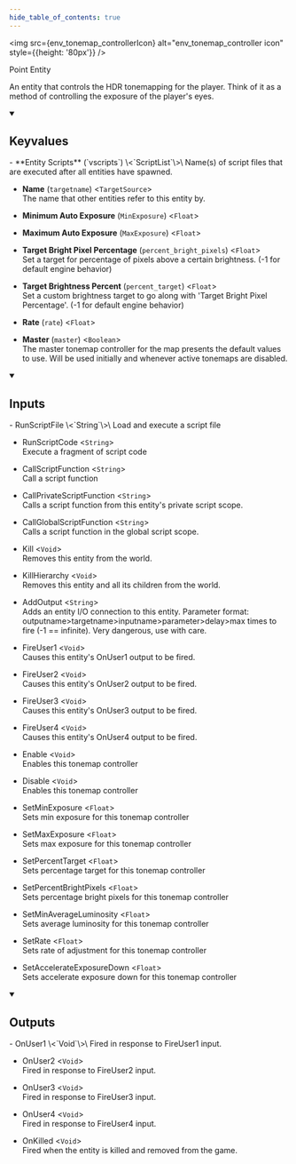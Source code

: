 ```yaml
---
hide_table_of_contents: true
---
```


<!---
!!!!!!
THIS PAGE IS AUTOGENERATED FROM GAME FGD DEFINITIONS!
DO NOT EDIT MANUALLY!
!!!!!!

In order to make edits, you can make an annotation file in /fgd_dump_overrides
-->



<img src={env_tonemap_controllerIcon} alt="env_tonemap_controller icon" style={{height: '80px'}} />

Point Entity

An entity that controls the HDR tonemapping for the player. Think of it as a method of controlling the exposure of the player's eyes.

<details open>
<summary><h2>Keyvalues</h2></summary>
- **Entity Scripts** (`vscripts`) \<`ScriptList`\>\
Name(s) of script files that are executed after all entities have spawned.

- **Name** (`targetname`) \<`TargetSource`\>\
The name that other entities refer to this entity by.

- **Minimum Auto Exposure** (`MinExposure`) \<`Float`\>

- **Maximum Auto Exposure** (`MaxExposure`) \<`Float`\>

- **Target Bright Pixel Percentage** (`percent_bright_pixels`) \<`Float`\>\
Set a target for percentage of pixels above a certain brightness. (-1 for default engine behavior)

- **Target Brightness Percent** (`percent_target`) \<`Float`\>\
Set a custom brightness target to go along with 'Target Bright Pixel Percentage'. (-1 for default engine behavior)

- **Rate** (`rate`) \<`Float`\>

- **Master** (`master`) \<`Boolean`\>\
The master tonemap controller for the map presents the default values to use. Will be used initially and whenever active tonemaps are disabled.


 </details>
<details open>
<summary><h2>Inputs</h2></summary>
- RunScriptFile \<`String`\>\
Load and execute a script file

- RunScriptCode \<`String`\>\
Execute a fragment of script code

- CallScriptFunction \<`String`\>\
Call a script function

- CallPrivateScriptFunction \<`String`\>\
Calls a script function from this entity's private script scope.

- CallGlobalScriptFunction \<`String`\>\
Calls a script function in the global script scope.

- Kill \<`Void`\>\
Removes this entity from the world.

- KillHierarchy \<`Void`\>\
Removes this entity and all its children from the world.

- AddOutput \<`String`\>\
Adds an entity I/O connection to this entity. Parameter format: outputname&gt;targetname>inputname&gt;parameter&gt;delay&gt;max times to fire (-1 == infinite). Very dangerous, use with care.

- FireUser1 \<`Void`\>\
Causes this entity's OnUser1 output to be fired.

- FireUser2 \<`Void`\>\
Causes this entity's OnUser2 output to be fired.

- FireUser3 \<`Void`\>\
Causes this entity's OnUser3 output to be fired.

- FireUser4 \<`Void`\>\
Causes this entity's OnUser4 output to be fired.

- Enable \<`Void`\>\
Enables this tonemap controller

- Disable \<`Void`\>\
Enables this tonemap controller

- SetMinExposure \<`Float`\>\
Sets min exposure for this tonemap controller

- SetMaxExposure \<`Float`\>\
Sets max exposure for this tonemap controller

- SetPercentTarget \<`Float`\>\
Sets percentage target for this tonemap controller

- SetPercentBrightPixels \<`Float`\>\
Sets percentage bright pixels for this tonemap controller

- SetMinAverageLuminosity \<`Float`\>\
Sets average luminosity for this tonemap controller

- SetRate \<`Float`\>\
Sets rate of adjustment for this tonemap controller

- SetAccelerateExposureDown \<`Float`\>\
Sets accelerate exposure down for this tonemap controller


 </details>
<details open>
<summary><h2>Outputs</h2></summary>
- OnUser1 \<`Void`\>\
Fired in response to FireUser1 input.

- OnUser2 \<`Void`\>\
Fired in response to FireUser2 input.

- OnUser3 \<`Void`\>\
Fired in response to FireUser3 input.

- OnUser4 \<`Void`\>\
Fired in response to FireUser4 input.

- OnKilled \<`Void`\>\
Fired when the entity is killed and removed from the game.


 </details>